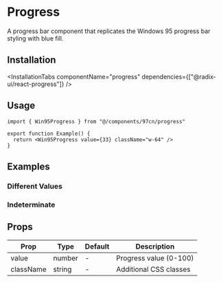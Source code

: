 
# Progress

A progress bar component that replicates the Windows 95 progress bar styling with blue fill.

## Installation

<InstallationTabs 
  componentName="progress" 
  dependencies={["@radix-ui/react-progress"]}
/>

## Usage

<AutoPreview>
  <Win95Progress value={33} className="w-64" />
</AutoPreview>

```tsx
import { Win95Progress } from "@/components/97cn/progress"

export function Example() {
  return <Win95Progress value={33} className="w-64" />
}
```

## Examples

### Different Values

<AutoPreview>
  <div className="space-y-2 w-64">
    <Win95Progress value={0} />
    <Win95Progress value={25} />
    <Win95Progress value={50} />
    <Win95Progress value={75} />
    <Win95Progress value={100} />
  </div>
</AutoPreview>

### Indeterminate

<AutoPreview>
  <Win95Progress className="w-64" />
</AutoPreview>

## Props

| Prop | Type | Default | Description |
|------|------|---------|-------------|
| value | number | - | Progress value (0-100) |
| className | string | - | Additional CSS classes |